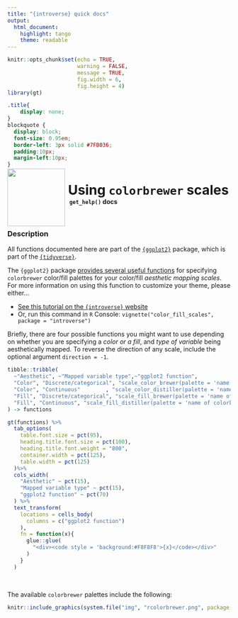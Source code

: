 ```yaml
---
title: "{introverse} quick docs"
output: 
  html_document:
    highlight: tango
    theme: readable
---
```



```r
knitr::opts_chunk$set(echo = TRUE, 
                      warning = FALSE, 
                      message = TRUE, 
                      fig.width = 6,
                      fig.height = 4)
library(gt)
```

```css
.title{
    display: none;
}
blockquote {
  display: block;
  font-size: 0.95em;
  border-left: 3px solid #7FB036;
  padding:10px;
  margin-left:10px;
}
```

<div>
<br>
 <img src = "logo.png" style = "float:left;height:130px;margin-top:-30px;">
 <span style = "font-weight:bold;font-size:30px;"> 
  &nbsp;Using <code>colorbrewer</code> scales
 </span>
 <br>
 <b>&nbsp;&nbsp;&nbsp;<code>get_help()</code> docs</b>
</div>
<br>

### Description

All functions documented here are part of the [`{ggplot2}`](https://ggplot2.tidyverse.org/) package, which is part of the [`{tidyverse}`](https://www.tidyverse.org/).

The `{ggplot2}` package [provides several useful functions](https://ggplot2.tidyverse.org/reference/scale_brewer.html) for specifying `colorbrewer` color/fill palettes for your color/fill _aesthetic mapping scales_. For more information on using this function to customize your theme, please either...

+ [See this tutorial on the `{introverse}` website](https://spielmanlab.github.io/introverse/articles/color_fill_scales.html)
+ Or, run this command in `R` Console: `vignette("color_fill_scales", package = "introverse")`


Briefly, there are four possible functions you might want to use depending on whether you are specifying a _color or a fill_, and _type of variable_ being aesthetically mapped. To reverse the direction of any scale, include the optional argument `direction = -1`.


```r
tibble::tribble(
  ~"Aesthetic", ~"Mapped variable type",~"ggplot2 function",
  "Color", "Discrete/categorical", "scale_color_brewer(palette = 'name of colorbrewer palette')",
  "Color", "Continuous"        , "scale_color_distiller(palette = 'name of colorbrewer palette')",
  "Fill", "Discrete/categorical", "scale_fill_brewer(palette = 'name of colorbrewer palette')",
  "Fill", "Continuous", "scale_fill_distiller(palette = 'name of colorbrewer palette')"
) -> functions

gt(functions) %>%
  tab_options(
    table.font.size = pct(95),
    heading.title.font.size = pct(100),
    heading.title.font.weight = "800",
    container.width = pct(125),
    table.width = pct(125)
  )%>%
  cols_width(
    "Aesthetic" ~ pct(15),
    "Mapped variable type" ~ pct(15),
    "ggplot2 function" ~ pct(70)
  ) %>%
  text_transform(
    locations = cells_body(
      columns = c("ggplot2 function")
    ),
    fn = function(x){
      glue::glue(
        "<div><code style = 'background:#F8F8F8'>{x}</code></div>"
      )
    }
  )
```

<br>

The available `colorbrewer` palettes include the following:


```r
knitr::include_graphics(system.file("img", "rcolorbrewer.png", package = "introverse"))
```
